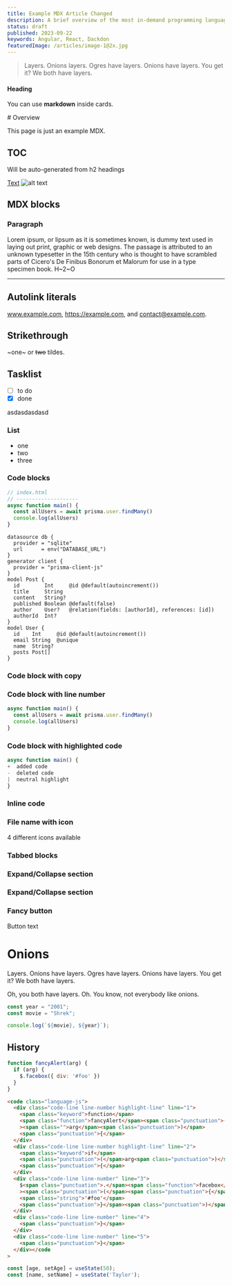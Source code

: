 ```yaml
---
title: Example MDX Article Changed
description: A brief overview of the most in-demand programming languages you should consider learning in 2023 to stay ahead of the curve in the tech industry.
status: draft
published: 2023-09-22
keywords: Angular, React, Dackdon
featuredImage: /articles/image-1@2x.jpg
---
```



<Tip 
  title="Explaining the Regex 🗿"
  intro="@radix-ui/primitives"
  description="@radix-ui/colors"
/>

> Layers. Onions layers. Ogres have layers. Onions have layers. You get it? We both have layers.
<Card href="#">
 
#### Heading
 
You can use **markdown** inside cards.
 
</Card>
# Overview

This page is just an example MDX. 

## TOC

Will be auto-generated from h2 headings

[Text](url)
![alt text](path-to-image)
## MDX blocks

### Paragraph

Lorem ipsum, or  lipsum as it is sometimes known, is dummy text used in laying out print, graphic or web designs. The passage is attributed to an unknown typesetter in the 15th century who is thought to have scrambled parts of Cicero's De Finibus Bonorum et Malorum for use in a type specimen book.
H~2~O
***


## Autolink literals

www.example.com, https://example.com, and contact@example.com.

## Strikethrough

~one~ or ~~two~~ tildes.

## Tasklist

* [ ] to do
* [x] done

asdasdasdasd

### List
  - one 
  - two
  - three

### Code blocks

```js
// index.html
// --------------------
async function main() {
  const allUsers = await prisma.user.findMany()
  console.log(allUsers)
}
```

```prisma
datasource db {
  provider = "sqlite"
  url      = env("DATABASE_URL")
}
generator client {
  provider = "prisma-client-js"
}
model Post {
  id        Int     @id @default(autoincrement())
  title     String
  content   String?
  published Boolean @default(false)
  author    User?   @relation(fields: [authorId], references: [id])
  authorId  Int?
}
model User {
  id    Int     @id @default(autoincrement())
  email String  @unique
  name  String?
  posts Post[]
}
```

### Code block with copy

### Code block with line number

```js line-number
async function main() {
  const allUsers = await prisma.user.findMany()
  console.log(allUsers)
}
```

### Code block with highlighted code

```js 
async function main() {
+  added code
-  deleted code
|  neutral highlight
}
```

### Inline code

### File name with icon

4 different icons available

### Tabbed blocks


### Expand/Collapse section


### Expand/Collapse section


### Fancy button

  Button text
# Onions

Layers. Onions have layers. Ogres have layers. Onions have layers. You get it? We both have layers.

Oh, you both have layers. Oh. You know, not everybody like onions.

```ts:lib/mdx.ts
const year = "2001";
const movie = "Shrek";

console.log(`${movie}, ${year}`);
```
## History
```js {1,3-4} showLineNumbers
function fancyAlert(arg) {
  if (arg) {
    $.facebox({ div: '#foo' })
  }
}
```


```html {1,3-4} showLineNumbers
<code class="language-js">
  <div class="code-line line-number highlight-line" line="1">
    <span class="keyword">function</span>
    <span class="function">fancyAlert</span><span class="punctuation">(</span
    ><span class="">arg</span><span class="punctuation">)</span>
    <span class="punctuation">{</span>
  </div>
  <div class="code-line line-number highlight-line" line="2">
    <span class="keyword">if</span>
    <span class="punctuation">(</span>arg<span class="punctuation">)</span>
    <span class="punctuation">{</span>
  </div>
  <div class="code-line line-number" line="3">
    $<span class="punctuation">.</span><span class="function">facebox</span
    ><span class="punctuation">(</span><span class="punctuation">{</span> div<span class="">:</span>
    <span class="string">'#foo'</span>
    <span class="punctuation">}</span><span class="punctuation">)</span>
  </div>
  <div class="code-line line-number" line="4">
    <span class="punctuation">}</span>
  </div>
  <div class="code-line line-number" line="5">
    <span class="punctuation">}</span>
  </div></code
>
```

```js /age/#v /name/#v /setAge/#s /setName/#s /50/#i /'Taylor'/#i
const [age, setAge] = useState(50);
const [name, setName] = useState('Taylor');
```